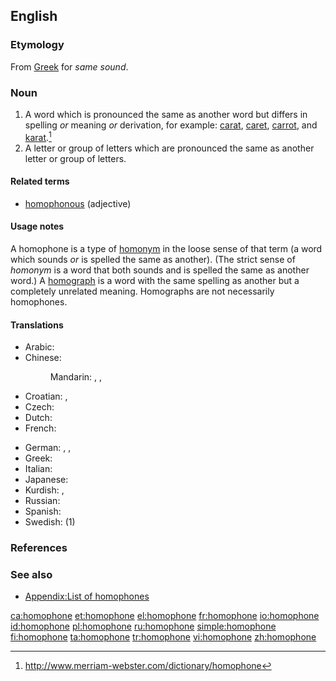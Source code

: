 ==English==
{{wikipedia}}

===Etymology===
From [[Greek]] for ''same sound''.

===Noun===
{{en-noun}}

# A word which is pronounced the same as another word but differs in spelling ''or'' meaning ''or'' derivation, for example: [[carat]], [[caret]], [[carrot]], and [[karat]].<ref>http://www.merriam-webster.com/dictionary/homophone</ref>
# A letter or group of letters which are pronounced the same as another letter or group of letters.

====Related terms====
* [[homophonous]] (adjective)

====Usage notes====
A homophone is a type of [[homonym]] in the loose sense of that term (a word which sounds ''or'' is spelled the same as another). (The strict sense of ''homonym'' is a word that both sounds and is spelled the same as another word.) A [[homograph]] is a word with the same spelling as another but a completely unrelated meaning. Homographs are not necessarily homophones.

====Translations====
{{trans-top|words with the same pronunciation}}
* Arabic: {{t|ar|لفظة متجانسة|f|tr=lafZa mutajānisa|sc=Arab}}
* Chinese:
*: Mandarin: {{t|cmn|同音詞|sc=Hani}},  {{t|cmn|同音词|tr=tóngyīncí|sc=Hani}},  {{qualifier|of Chinese characters}} {{t|cmn|同音字|tr=tóngyīnzì|sc=Hani}}
* Croatian: {{t-|hr|homofon|m}}, {{t-|hr|istozvučnica|f}}
* Czech: {{t+|cs|homofonum|n}}
* Dutch: {{t|nl|homofoon|m}}
* French: {{t+|fr|homophone|m}}
{{trans-mid}}
* German: {{t|de|Gleichklang|m}},  {{t|de|Homophon|n}},  {{t|de|Homofon|n}}
* Greek: {{t+|el|ομόφωνος|m|sc=Grek}}
* Italian: {{t-|it|omofono|m}}
* Japanese: {{t|ja|同音語|tr=どうおんご, dōongo|sc=Jpan}}
* Kurdish: {{t|ku|hevdeng}}, {{t-|ku|homofon}}
* Russian: {{t|ru|омофон|m|tr=omofón|sc=Cyrl}}
* Spanish: {{t-|es|homófono|m}}
* Swedish: {{t+|sv|homofon|c}} (1)
{{trans-bottom}}

===References===
<references/>

===See also===
{{nyms}}
* [[Appendix:List of homophones]]

[[ca:homophone]]
[[et:homophone]]
[[el:homophone]]
[[fr:homophone]]
[[io:homophone]]
[[id:homophone]]
[[pl:homophone]]
[[ru:homophone]]
[[simple:homophone]]
[[fi:homophone]]
[[ta:homophone]]
[[tr:homophone]]
[[vi:homophone]]
[[zh:homophone]]